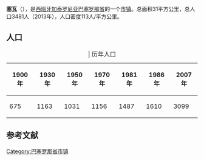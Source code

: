{{Infobox settlement
| name                    = 塞瓦
| native_name             = Seva
| settlement_type         = 市镇
| image_skyline           = Església parroquial de Santa Maria (Seva) - 1.jpg
| imagesize               = 
| image_caption           = 
| image_flag              = Bandera de Seva.svg
| flag_size               = 
| image_shield            = Escut de Seva.svg
| shield_size             = 
| pushpin_map             = Spain
| pushpin_label_position  = 
| pushpin_map_caption     = 在西班牙的位置
| latd  =41   |latm  =50  |lats  =26 |latNS  = N 
| longd =2   |longm =17 |longs =07 |longEW = E 
| coordinates_type        = region:ES_type:city
| coordinates_display     = inline,title
| subdivision_type        = 国家
| subdivision_name        = 西班牙
| subdivision_type1       = [[西班牙行政区划|自治区]]
| subdivision_name1       = [[加泰罗尼亚|加泰罗尼亚]]
| subdivision_type2       = [[省_(西班牙)|省]]
| subdivision_name2       = [[巴塞罗那省|巴塞罗那省]]
| area_total_km2          = 31
| elevation_m             = 663
| population_total        = 3481 
| population_as_of        = 2013年
| population_density_km2  = auto
| timezone1               = [[欧洲中部时间|CET]]
| utc_offset1             = +1
| timezone1_DST           = [[欧洲中部夏令时间|CEST]]
| utc_offset1_DST         = +2
| postal_code_type        = 邮编
| postal_code             = 08553
| area_code_type          = 
| area_code               = 
| website                 = 
| footnotes               = 
}}
'''塞瓦'''（{{lang-ca|Seva}}），是[[西班牙|西班牙]][[加泰罗尼亚|加泰罗尼亚]][[巴塞罗那省|巴塞罗那省]]的一个[[市镇_(西班牙)|市镇]]。总面积31平方公里，总人口3481人（2013年），人口密度113人/平方公里。

== 人口 ==
{| class="wikitable" style="text-align: center;"
|-
|+ | 历年人口
! 1900年 !! 1930年 !! 1950年 !! 1970年 !! 1981年 !! 1986年 !! 2007年
|-
| 675 || 1163 || 1031 || 1156 || 1487 || 1610 || 3099
|}

==参考文献==
{{reflist}}

[[Category:巴塞罗那省市镇|Category:巴塞罗那省市镇]]